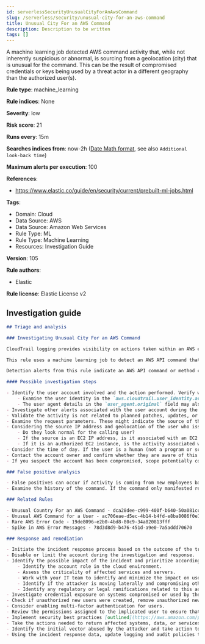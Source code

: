 ```yaml
---
id: serverlessSecurityUnusualCityForAnAwsCommand
slug: /serverless/security/unusual-city-for-an-aws-command
title: Unusual City For an AWS Command
description: Description to be written
tags: []
---
```


<div id="unusual-city-for-an-aws-command"></div>

A machine learning job detected AWS command activity that, while not inherently suspicious or abnormal, is sourcing from a geolocation (city) that is unusual for the command. This can be the result of compromised credentials or keys being used by a threat actor in a different geography than the authorized user(s).

**Rule type**: machine_learning

**Rule indices**: None

**Severity**: low

**Risk score**: 21

**Runs every**: 15m

**Searches indices from**: now-2h ([Date Math format](((ref))/common-options.html#date-math), see also <DocLink id="serverlessSecurityRulesUiCreate" section="set-the-rules-schedule">`Additional look-back time`</DocLink>)

**Maximum alerts per execution**: 100

**References**: 

* https://www.elastic.co/guide/en/security/current/prebuilt-ml-jobs.html

**Tags**: 

* Domain: Cloud
* Data Source: AWS
* Data Source: Amazon Web Services
* Rule Type: ML
* Rule Type: Machine Learning
* Resources: Investigation Guide

**Version**: 105

**Rule authors**: 

* Elastic

**Rule license**: Elastic License v2

## Investigation guide

```markdown
## Triage and analysis

### Investigating Unusual City For an AWS Command

CloudTrail logging provides visibility on actions taken within an AWS environment. By monitoring these events and understanding what is considered normal behavior within an organization, you can spot suspicious or malicious activity when deviations occur.

This rule uses a machine learning job to detect an AWS API command that while not inherently suspicious or abnormal, is sourcing from a geolocation (city) that is unusual for the command. This can be the result of compromised credentials or keys used by a threat actor in a different geography than the authorized user(s).

Detection alerts from this rule indicate an AWS API command or method call that is rare and unusual for the geolocation of the source IP address.

#### Possible investigation steps

- Identify the user account involved and the action performed. Verify whether it should perform this kind of action.
    - Examine the user identity in the `aws.cloudtrail.user_identity.arn` field and the access key ID in the `aws.cloudtrail.user_identity.access_key_id` field, which can help identify the precise user context.
    - The user agent details in the `user_agent.original` field may also indicate what kind of a client made the request.
- Investigate other alerts associated with the user account during the past 48 hours.
- Validate the activity is not related to planned patches, updates, or network administrator activity.
- Examine the request parameters. These might indicate the source of the program or the nature of its tasks.
- Considering the source IP address and geolocation of the user who issued the command:
    - Do they look normal for the calling user?
    - If the source is an EC2 IP address, is it associated with an EC2 instance in one of your accounts or is the source IP from an EC2 instance that's not under your control?
    - If it is an authorized EC2 instance, is the activity associated with normal behavior for the instance role or roles? Are there any other alerts or signs of suspicious activity involving this instance?
- Consider the time of day. If the user is a human (not a program or script), did the activity take place during a normal time of day?
- Contact the account owner and confirm whether they are aware of this activity if suspicious.
- If you suspect the account has been compromised, scope potentially compromised assets by tracking servers, services, and data accessed by the account in the last 24 hours.

### False positive analysis

- False positives can occur if activity is coming from new employees based in a city with no previous history in AWS.
- Examine the history of the command. If the command only manifested recently, it might be part of a new automation module or script. If it has a consistent cadence (for example, it appears in small numbers on a weekly or monthly cadence), it might be part of a housekeeping or maintenance process. You can find the command in the `event.action field` field.

### Related Rules

- Unusual Country For an AWS Command - dca28dee-c999-400f-b640-50a081cc0fd1
- Unusual AWS Command for a User - ac706eae-d5ec-4b14-b4fd-e8ba8086f0e1
- Rare AWS Error Code - 19de8096-e2b0-4bd8-80c9-34a820813fff
- Spike in AWS Error Messages - 78d3d8d9-b476-451d-a9e0-7a5addd70670

### Response and remediation

- Initiate the incident response process based on the outcome of the triage.
- Disable or limit the account during the investigation and response.
- Identify the possible impact of the incident and prioritize accordingly; the following actions can help you gain context:
    - Identify the account role in the cloud environment.
    - Assess the criticality of affected services and servers.
    - Work with your IT team to identify and minimize the impact on users.
    - Identify if the attacker is moving laterally and compromising other accounts, servers, or services.
    - Identify any regulatory or legal ramifications related to this activity.
- Investigate credential exposure on systems compromised or used by the attacker to ensure all compromised accounts are identified. Reset passwords or delete API keys as needed to revoke the attacker's access to the environment. Work with your IT teams to minimize the impact on business operations during these actions.
- Check if unauthorized new users were created, remove unauthorized new accounts, and request password resets for other IAM users.
- Consider enabling multi-factor authentication for users.
- Review the permissions assigned to the implicated user to ensure that the least privilege principle is being followed.
- Implement security best practices [outlined](https://aws.amazon.com/premiumsupport/knowledge-center/security-best-practices/) by AWS.
- Take the actions needed to return affected systems, data, or services to their normal operational levels.
- Identify the initial vector abused by the attacker and take action to prevent reinfection via the same vector.
- Using the incident response data, update logging and audit policies to improve the mean time to detect (MTTD) and the mean time to respond (MTTR).
```
